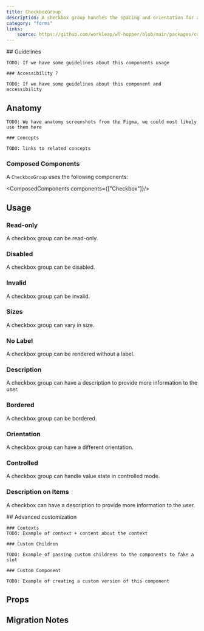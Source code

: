 ```yaml
---
title: CheckboxGroup
description: A checkbox group handles the spacing and orientation for a grouping of checkboxes, as well as providing a label.
category: "forms"
links:
    source: https://github.com/workleap/wl-hopper/blob/main/packages/components/src/checkbox/src/CheckboxGroup.tsx
---
```


<Example src="checkbox/docs/checkbox-group/preview" isOpen />

<FeatureFlag flag="next">
    ## Guidelines

    TODO: If we have some guidelines about this components usage

    ### Accessibility ?

    TODO: If we have some guidelines about this component and accessibility
</FeatureFlag>

## Anatomy

<FeatureFlag flag="rc">

    TODO: We have anatomy screenshots from the Figma, we could most likely use them here

    ### Concepts

    TODO: links to related concepts
</FeatureFlag>

### Composed Components

A `CheckboxGroup` uses the following components:

<ComposedComponents components={["Checkbox"]}/>

## Usage

### Read-only

A checkbox group can be read-only.

<Example src="checkbox/docs/checkbox-group/readonly" />

### Disabled

A checkbox group can be disabled.

<Example src="checkbox/docs/checkbox-group/disabled" />

### Invalid

A checkbox group can be invalid.

<Example src="checkbox/docs/checkbox-group/invalid" />

### Sizes

A checkbox group can vary in size.

<Example src="checkbox/docs/checkbox-group/size" />

### No Label

A checkbox group can be rendered without a label.

<Example src="checkbox/docs/checkbox-group/nolabel" />

### Description

A checkbox group can have a description to provide more information to the user.

<Example src="checkbox/docs/checkbox-group/description" />

### Bordered

A checkbox group can be bordered.

<Example src="checkbox/docs/checkbox-group/variant" />

### Orientation

A checkbox group can have a different orientation.

<Example src="checkbox/docs/checkbox-group/orientation" />

### Controlled

A checkbox group can handle value state in controlled mode.

<Example src="checkbox/docs/checkbox-group/controlled" />

### Description on Items

A checkbox can have a description to provide more information to the user.

<Example src="checkbox/docs/checkbox-group/itemsDescription" />

<FeatureFlag flag="next">
    ## Advanced customization

    ### Contexts
    TODO: Example of context + content about the context

    ### Custom Children

    TODO: Example of passing custom childrens to the components to fake a slot

    ### Custom Component

    TODO: Example of creating a custom version of this component
</FeatureFlag>

## Props

<PropTable component="CheckboxGroup" />

## Migration Notes

<MigrateGuide src="checkbox/docs/migration-notes-checkboxgroup" />
